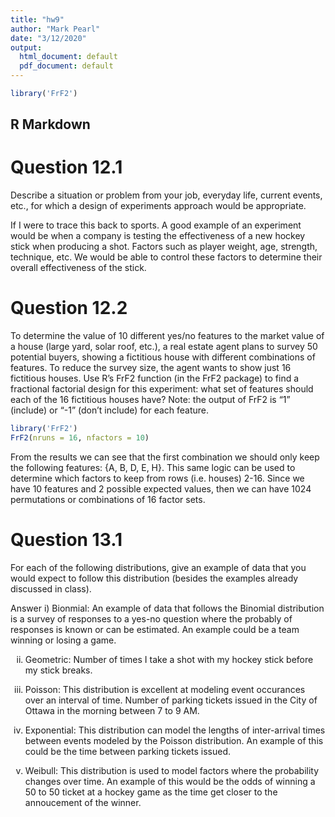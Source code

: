 ```yaml
---
title: "hw9"
author: "Mark Pearl"
date: "3/12/2020"
output:
  html_document: default
  pdf_document: default
---
```


```r
library('FrF2')
```

## R Markdown

# Question 12.1
Describe a situation or problem from your job, everyday life, current events, etc., for which a design of experiments approach would be appropriate.

If I were to trace this back to sports. A good example of an experiment would be when a company is testing the effectiveness of a new hockey stick when producing a shot. Factors such as player weight, age, strength, technique, etc. We would be able to control these factors to determine their overall effectiveness of the stick. 

# Question 12.2
To determine the value of 10 different yes/no features to the market value of a house (large yard, solar
roof, etc.), a real estate agent plans to survey 50 potential buyers, showing a fictitious house with
different combinations of features. To reduce the survey size, the agent wants to show just 16 fictitious
houses. Use R’s FrF2 function (in the FrF2 package) to find a fractional factorial design for this
experiment: what set of features should each of the 16 fictitious houses have? Note: the output of
FrF2 is “1” (include) or “-1” (don’t include) for each feature.

```r
library('FrF2')
FrF2(nruns = 16, nfactors = 10)
```

From the results we can see that the first combination we should only keep the following features: {A, B, D, E, H}. This same logic can be used to determine which factors to keep from rows (i.e. houses) 2-16. Since we have 10 features and 2 possible expected values, then we can have 1024 permutations or combinations of 16 factor sets.

# Question 13.1
For each of the following distributions, give an example of data that you would expect to follow this distribution (besides the examples already discussed in class).


Answer
i) Bionmial: An example of data that follows the Binomial distribution is a survey of responses to a yes-no question where the probably of responses is known or can be estimated. An example could be a team winning or losing a game.

ii) Geometric: Number of times I take a shot with my hockey stick before my stick breaks. 

iii) Poisson: This distribution is excellent at modeling event occurances over an interval of time. Number of parking tickets issued in the City of Ottawa in the morning between 7 to 9 AM. 

iv) Exponential: This distribution can model the lengths of inter-arrival times between events modeled by the Poisson distribution. An example of this could be the time between parking tickets issued. 

v) Weibull: This distribution is used to model factors where the probability changes over time. An example of this would be the odds of winning a 50 to 50 ticket at a hockey game as the time get closer to the annoucement of the winner. 
